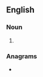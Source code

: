 {{also|Nosferatu}}
==English==
{{wikipedia|Nosferatu (word)}}

===Noun===
{{en-noun|nosferatu}}
# {{alternative form of|Nosferatu|lang=en}}

===Anagrams===
* {{anagrams|en|furostane}}
